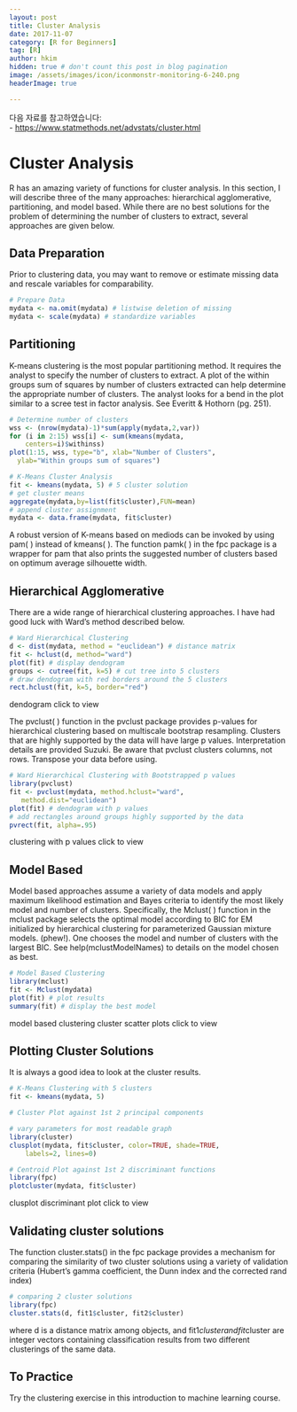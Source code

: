 ```yaml
---
layout: post  
title: Cluster Analysis
date: 2017-11-07  
category: [R for Beginners]  
tag: [R]  
author: hkim  
hidden: true # don't count this post in blog pagination  
image: /assets/images/icon/iconmonstr-monitoring-6-240.png
headerImage: true

---
```


다음 자료를 참고하였습니다:  
- [https://www.statmethods.net/advstats/cluster.html](https://www.statmethods.net/advstats/cluster.html)

# Cluster Analysis

R has an amazing variety of functions for cluster analysis. In this section, I will describe three of the many approaches: hierarchical agglomerative, partitioning, and model based. While there are no best solutions for the problem of determining the number of clusters to extract, several approaches are given below.

## Data Preparation

Prior to clustering data, you may want to remove or estimate missing data and rescale variables for comparability.

```r
# Prepare Data
mydata <- na.omit(mydata) # listwise deletion of missing
mydata <- scale(mydata) # standardize variables
```

## Partitioning

K-means clustering is the most popular partitioning method. It requires the analyst to specify the number of clusters to extract. A plot of the within groups sum of squares by number of clusters extracted can help determine the appropriate number of clusters. The analyst looks for a bend in the plot similar to a scree test in factor analysis. See Everitt & Hothorn (pg. 251).

```r
# Determine number of clusters
wss <- (nrow(mydata)-1)*sum(apply(mydata,2,var))
for (i in 2:15) wss[i] <- sum(kmeans(mydata,
  	centers=i)$withinss)
plot(1:15, wss, type="b", xlab="Number of Clusters",
  ylab="Within groups sum of squares")

# K-Means Cluster Analysis
fit <- kmeans(mydata, 5) # 5 cluster solution
# get cluster means
aggregate(mydata,by=list(fit$cluster),FUN=mean)
# append cluster assignment
mydata <- data.frame(mydata, fit$cluster)
```

A robust version of K-means based on mediods can be invoked by using pam( ) instead of kmeans( ). The function pamk( ) in the fpc package is a wrapper for pam that also prints the suggested number of clusters based on optimum average silhouette width.


## Hierarchical Agglomerative

There are a wide range of hierarchical clustering approaches. I have had good luck with Ward's method described below.

```r
# Ward Hierarchical Clustering
d <- dist(mydata, method = "euclidean") # distance matrix
fit <- hclust(d, method="ward")
plot(fit) # display dendogram
groups <- cutree(fit, k=5) # cut tree into 5 clusters
# draw dendogram with red borders around the 5 clusters
rect.hclust(fit, k=5, border="red")
```

dendogram click to view

The pvclust( ) function in the pvclust package provides p-values for hierarchical clustering based on multiscale bootstrap resampling. Clusters that are highly supported by the data will have large p values. Interpretation details are provided Suzuki. Be aware that pvclust clusters columns, not rows. Transpose your data before using.

```r
# Ward Hierarchical Clustering with Bootstrapped p values
library(pvclust)
fit <- pvclust(mydata, method.hclust="ward",
   method.dist="euclidean")
plot(fit) # dendogram with p values
# add rectangles around groups highly supported by the data
pvrect(fit, alpha=.95)
```

clustering with p values click to view


## Model Based

Model based approaches assume a variety of data models and apply maximum likelihood estimation and Bayes criteria to identify the most likely model and number of clusters. Specifically, the Mclust( ) function in the mclust package selects the optimal model according to BIC for EM initialized by hierarchical clustering for parameterized Gaussian mixture models. (phew!). One chooses the model and number of clusters with the largest BIC. See help(mclustModelNames) to details on the model chosen as best.

```r
# Model Based Clustering
library(mclust)
fit <- Mclust(mydata)
plot(fit) # plot results
summary(fit) # display the best model
```

model based clustering cluster scatter plots click to view


## Plotting Cluster Solutions

It is always a good idea to look at the cluster results.

```r
# K-Means Clustering with 5 clusters
fit <- kmeans(mydata, 5)

# Cluster Plot against 1st 2 principal components

# vary parameters for most readable graph
library(cluster)
clusplot(mydata, fit$cluster, color=TRUE, shade=TRUE,
  	labels=2, lines=0)

# Centroid Plot against 1st 2 discriminant functions
library(fpc)
plotcluster(mydata, fit$cluster)
```

clusplot discriminant plot click to view


## Validating cluster solutions

The function cluster.stats() in the fpc package provides a mechanism for comparing the similarity of two cluster solutions using a variety of validation criteria (Hubert's gamma coefficient, the Dunn index and the corrected rand index)

```r
# comparing 2 cluster solutions
library(fpc)
cluster.stats(d, fit1$cluster, fit2$cluster)
```

where d is a distance matrix among objects, and fit1$cluster and fit$cluster are integer vectors containing classification results from two different clusterings of the same data.


## To Practice

Try the clustering exercise in this introduction to machine learning course.
